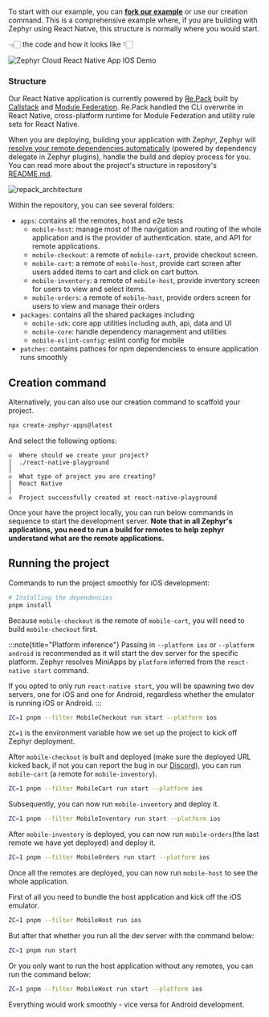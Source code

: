 
<CodemodDisclaimer />

To start with our example, you can [**fork our example**](https://github.com/ZephyrCloudIO/zephyr-repack-example) or use our creation command. This is a comprehensive example where, if you are building with Zephyr using React Native, this structure is normally where you would start.

<SourceCode href="https://github.com/ZephyrCloudIO/zephyr-repack-example" /> 👈🏻
the code and how it looks like 👇🏻

<Image src="/ios_demo.gif" alt="Zephyr Cloud React Native App IOS Demo" />

### Structure

Our React Native application is currently powered by [Re.Pack](https://re-pack.dev) built by [Callstack](https://callstack.com) and [Module Federation](https://module-federation.io). Re.Pack handled the CLI overwrite in React Native, cross-platform runtime for Module Federation and utility rule sets for React Native.

When you are deploying, building your application with Zephyr, Zephyr will [resolve your remote dependencies automatically](https://docs.zephyr-cloud.io/how-to/mf-guide) (powered by dependency delegate in Zephyr plugins), handle the build and deploy process for you. You can read more about the project's structure in repository's [README.md](https://github.com/ZephyrCloudIO/zephyr-repack-example/blob/main/README.md).

![repack_architecture](/architecture_overview.webp)

Within the repository, you can see several folders:

- `apps`: contains all the remotes, host and e2e tests
  - `mobile-host`: manage most of the navigation and routing of the whole application and is the provider of authentication. state, and API for remote applications.
  - `mobile-checkout`: a remote of `mobile-cart`, provide checkout screen.
  - `mobile-cart`: a remote of `mobile-host`, provide cart screen after users added items to cart and click on cart button.
  - `mobile-inventory`: a remote of `mobile-host`, provide inventory screen for users to view and select items.
  - `mobile-orders`: a remote of `mobile-host`, provide orders screen for users to view and manage their orders
- `packages`: contains all the shared packages including
  - `mobile-sdk`: core app utilities including auth, api, data and UI
  - `mobile-core`: handle dependency management and utilities
  - `mobile-eslint-config`: eslint config for mobile
- `patches`: contains pathces for npm dependenciess to ensure application runs smoothly

## Creation command

Alternatively, you can also use our creation command to scaffold your project.

```bash
npx create-zephyr-apps@latest
```

And select the following options:

```
◇  Where should we create your project?
│  ./react-native-playground
│
◇  What type of project you are creating?
│  React Native
│
◇  Project successfully created at react-native-playground
```

Once your have the project locally, you can run below commands in sequence to start the development server. **Note that in all Zephyr's applications, you need to run a build for remotes to help zephyr understand what are the remote applications.**

## Running the project

Commands to run the project smoothly for iOS development:

```bash
# Installing the dependencies
pnpm install

```

Because `mobile-checkout` is the remote of `mobile-cart`, you will need to build `mobile-checkout` first.

:::note{title="Platform inference"}
Passing in `--platform ios` or `--platform android` is recommended as it will start the dev server for the specific platform. Zephyr resolves MiniApps by `platform` inferred from the `react-native start` command.

If you opted to only run `react-native start`, you will be spawning two dev servers, one for iOS and one for Android, regardless whether the emulator is running iOS or Android.
:::

```bash
ZC=1 pnpm --filter MobileCheckout run start --platform ios
```

`ZC=1` is the environment variable how we set up the project to kick off Zephyr deployment.

After `mobile-checkout` is built and deployed (make sure the deployed URL kicked back, if not you can report the bug in our [Discord](https://zephyr-cloud.io/discord)), you can run `mobile-cart` (a remote for `mobile-inventory`).

```bash
ZC=1 pnpm --filter MobileCart run start --platform ios
```

Subsequently, you can now run `mobile-inventory` and deploy it.

```bash
ZC=1 pnpm --filter MobileInventory run start --platform ios
```

After `mobile-inventory` is deployed, you can now run `mobile-orders`(the last remote we have yet deployed) and deploy it.

```bash
ZC=1 pnpm --filter MobileOrders run start --platform ios
```

Once all the remotes are deployed, you can now run `mobile-host` to see the whole application.

First of all you need to bundle the host application and kick off the iOS emulator.

```bash
ZC=1 pnpm --filter MobileHost run ios
```

But after that whether you run all the dev server with the command below:

```bash
ZC=1 pnpm run start
```

Or you only want to run the host application without any remotes, you can run the command below:

```bash
ZC=1 pnpm --filter MobileHost run start --platform ios
```

Everything would work smoothly - vice versa for Android development.
